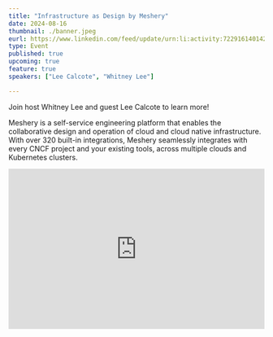 ```yaml
---
title: "Infrastructure as Design by Meshery"
date: 2024-08-16
thumbnail: ./banner.jpeg
eurl: https://www.linkedin.com/feed/update/urn:li:activity:7229161401427062785
type: Event
published: true
upcoming: true
feature: true
speakers: ["Lee Calcote", "Whitney Lee"]

---
```


Join host Whitney Lee and guest Lee Calcote to learn more!

<p>Meshery is a self-service engineering platform that enables the collaborative design and operation of cloud and cloud native infrastructure. With over 320 built-in integrations, Meshery seamlessly integrates with every CNCF project and your existing tools, across multiple clouds and Kubernetes clusters.
</p>


<div style="text-align: center;">
<iframe width="100%" src="https://www.youtube.com/embed/JqZ4UZrHdw4" loading="lazy" frameborder="0"
    allow="accelerometer; autoplay; encrypted-media; gyroscope; picture-in-picture"
    style="min-height: 315px; min-width: 280px;
    "></iframe>
</div>